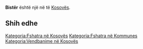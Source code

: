 {{Fshat në 
 | Emri                = Bistër
 | EmriAlt                = 
 | NAME_SHORT_FORM=      
 | NAME_GENERIC=      
 | NAME_SORT_NAME_RO=      BISTER
 | FULL_NAME_RO = Bistër
 | FULL_NAME_ND_RO=Bister
 | SORT_NAME_RG=BISTER
 | FULL_NAME_RG=Bistër
 | FULL_NAME_ND_RG=Bister
 | SRP_NAME_SHORT_FORM=      
 | SRP_NAME_GENERIC=      
 | SRP_NAME_SORT_NAME_RO=      
 | SRP_FULL_NAME_RO = 
 | SRP_FULL_NAME_ND_RO=
 | SRP_SORT_NAME_RG=
 | SRP_FULL_NAME_RG=
 | SRP_FULL_NAME_ND_RG=
 | Emri (Rasa dhanore) = 
 | Figura              = 
 | Shteti              = Kosovo
 | Komuna              = 
 | Kodi postar         = 
 | Sipërfaqja          = 

 | Popullsia           = 

 | Regj. i popullsisë  = 
 | Dend. e popullsisë  = 
 | Faqja zyrtare       = 
 <!--- Koordinatat ----> 
 | Gjerësia            = 42.140771
 | Gjatësia            = 20.976191
 | Lartësia            = 
}}
'''Bistër''' është një [[]] në [[]] të [[Kosovës]].

<!-- == Gjeografia == -->
<!-- == Historia == -->
<!-- == Demografia == -->
== Shih edhe ==
{{Komuna }}
{{Kosovo-Administrata-Cung}}

[[Kategoria:Fshatra në Kosovës]]
[[Kategoria:Fshatra në Kommunes ]]
[[Kategoria:Vendbanime në Kosovës]]